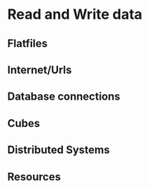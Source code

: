 # Read and Write data

## Flatfiles

## Internet/Urls

## Database connections

## Cubes

## Distributed Systems

## Resources